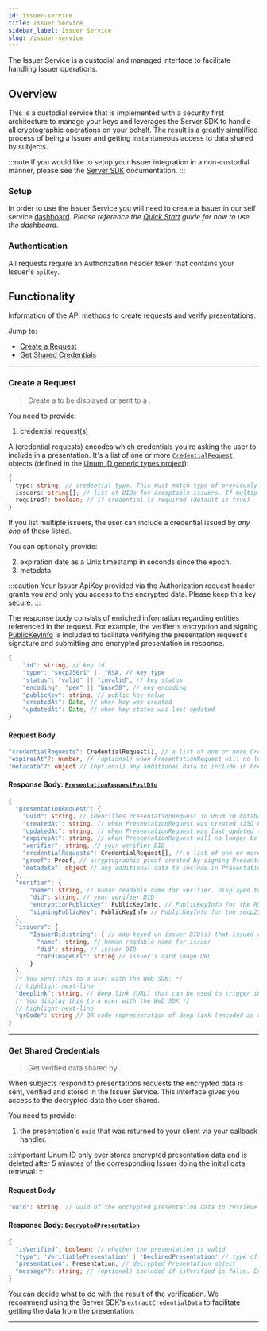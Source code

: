 ```yaml
---
id: issuer-service
title: Issuer Service
sidebar_label: Issuer Service
slug: /issuer-service
---
```



The Issuer Service is a custodial and managed interface to facilitate handling <Tip type="issuer">Issuer</Tip> operations.

## Overview
This is a custodial service that is implemented with a security first architecture to manage your keys and leverages the Server SDK to handle all cryptographic operations on your behalf. The result is a greatly simplified process of being a Issuer and getting instantaneous access to data shared by <Tip type="subject">subjects</Tip>.

:::note
If you would like to setup your Issuer integration in a non-custodial manner, please see the [Server SDK](/server-sdk) documentation.
:::

### Setup
In order to use the Issuer Service you will need to create a Issuer in our self service [dashboard](https://dashboard.unumid.co/). *Please reference the [Quick Start](/1-click-or-free-use-case#dashboard) guide for how to use the dashboard.*

### Authentication
All requests require an Authorization header token that contains your Issuer's `apiKey`. 

## Functionality
Information of the API methods to create  <Tip type="request">requests</Tip> and verify <Tip type="presentation">presentations</Tip>.

Jump to:
- [Create a Request](#create-a-request)
- [Get Shared Credentials](#get-shared-credentials)

---

### Create a Request
> Create a <Tip type="request"/> to be displayed or sent to a <Tip type="subject"/>.

You need to provide:

1. credential request(s)

A (credential requests) encodes which <Tip type="credential">credentials</Tip> you're asking the user to include in a presentation. It's a list of one or more [`CredentialRequest`](https://docs.verified.inc/types/interfaces/credentialrequest.html) objects (defined in the [Unum ID generic types project](https://github.com/UnumID/types/blob/00ba819e661e2856ba9909923ac6f083b9a15e85/index.d.ts#L113-L117)):

```typescript title="CredentialRequest"
{
  type: string; // credential type. This must match type of previously issued credential.
  issuers: string[]; // list of DIDs for acceptable issuers. If multiple, any one is acceptable.
  required?: boolean; // if credential is required (default is true)
}
```

If you list multiple <Tip type="issuer">issuers</Tip>, the user can include a credential issued by *any one* of those listed.

You can optionally provide:

2. expiration date as a Unix timestamp in seconds since the epoch.
3. metadata

:::caution
Your Issuer ApiKey provided via the Authorization request header grants you and only you access to the encrypted data. Please keep this key secure.
:::

The response body consists of enriched information regarding entities referenced in the request. For example, the verifier's encryption and signing [PublicKeyInfo](https://docs.verified.inc/types/interfaces/publickeyinfo.html) is included to facilitate verifying the presentation request's signature and submitting and encrypted presentation in response.
```typescript title="PublicKeyInfo"
{
    "id": string, // key id
    "type": "secp256r1" || "RSA, // key type
    "status": "valid" || "invalid", // key status
    "encoding": "pem" || "base58", // key encoding
    "publicKey": string, // public key value
    "createdAt": Date, // when key was created 
    "updatedAt": Date, // when key status was last updated
}
```

#### Request Body
```typescript
"credentialRequests": CredentialRequest[], // a list of one or more CredentialRequest objects. Encodes which credentials should be included in presentation that responds to PresentationRequest.
"expiresAt"?: number, // (optional) when PresentationRequest will no longer be valid (Unix timestamp). Default is 10 minutes after creation.
"metadata"?: object // (optional) any additional data to include in PresentationRequest
```

#### Response Body: [`PresentationRequestPostDto`](https://docs.verified.inc/types/interfaces/presentationrequestpostdto.html)
```typescript title="PresentationRequestPostDto"
{
  "presentationRequest": {
    "uuid": string, // identifies PresentationRequest in Unum ID database
    "createdAt": string, // when PresentationRequest was created (ISO 8601 date/time)
    "updatedAt": string, // when PresentationRequest was last updated (ISO 8601 date/time). Should always be same as createdAt.
    "expiresAt": string, // when PresentationRequest will no longer be valid (ISO 8601 date/time)
    "verifier": string, // your verifier DID
    "credentialRequests": CredentialRequest[], // a list of one or more CredentialRequest objects. Encodes which credentials should be included in presentation that responds to PresentationRequest.
    "proof": Proof, // acryptographic proof created by signing PresentationRequest with your verifier signing private key. Can be used to verify PresentationRequest.
    "metadata": object // any additional data to include in PresentationRequest
  },
  "verifier": {
      "name": string, // human readable name for verifier. Displayed to users in mobile apps.
      "did": string, // your verifier DID
      "encryptionPublicKey": PublicKeyInfo, // PublicKeyInfo for the RSA key
      "signingPublicKey": PublicKeyInfo // PublicKeyInfo for the secp256r1 key
  },
  "issuers": {
      "IssuerDid:string": { // map keyed on issuer DID(s) that issued requested credential(s)
        "name": string, // human readable name for issuer
        "did": string, // issuer DID
        "cardImageUrl": string // issuer's card image URL
      }
  },
  /* You send this to a user with the Web SDK: */
  // highlight-next-line
  "deeplink": string, // deep link (URL) that can be used to trigger intended mobile app to load PresentationRequest
  /* You display this to a user with the Web SDK */
  // highlight-next-line
  "qrCode": string // QR code representation of deep link (encoded as data URL)
}
```

---

### Get Shared Credentials
> Get verified <Tip type="presentation"/> data shared by <Tip type="subject"/>.

When subjects respond to presentations requests the encrypted data is sent, verified and stored in the Issuer Service. This interface gives you access to the decrypted data the user shared.

You need to provide:

1. the presentation's `uuid` that was returned to your client via your callback handler.

:::important
Unum ID only ever stores encrypted presentation data and is deleted after 5 minutes of the corresponding Issuer doing the initial data retrieval.
:::

#### Request Body
```typescript
"uuid": string, // uuid of the encrypted presentation data to retrieve
```

#### Response Body: [`DecryptedPresentation`](https://docs.verified.inc/server-sdk-typescript/interfaces/decryptedpresentation.html)
```typescript title="DecryptedPresentation"
{
  "isVerified": boolean; // whether the presentation is valid
  "type": 'VerifiablePresentation' | 'DeclinedPresentation' // type of presentation. DeclinedPresentation means user declined request and the submitted presentation's VerifiableCredential attribute was undefined or an empty array.
  "presentation": Presentation, // decrypted Presentation object
  "message"?: string; // (optional) included if isVerified is false. Explains why verification failed.
}
```

You can decide what to do with the result of the verification. We recommend using the Server SDK's `extractCredentialData` to facilitate getting the data from the presentation.

---
